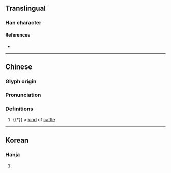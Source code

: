 {{character info/new}}
==Translingual==

===Han character===
{{Han char|rn=93|rad=牛|as=12|sn=16|four=|canj=HQYDK|ids=⿰牜敦}}

====References====
* {{Han ref|kx=0704.140|dkj=20168|dj=1117.040|hdz=31820.050|uh=729C|ud=29340}}

----
==Chinese==
{{zh-forms}}

===Glyph origin===
{{Han etym}}

===Pronunciation===
{{zh-pron
|m=dūn
|mc=y
|oc=y
|cat=n
}}

===Definitions===
{{zh-hanzi}}

# {{†}} a [[kind]] of [[cattle]]

----

==Korean==

===Hanja===
{{ko-hanja|hangeul=돈|eumhun=|rv=don|mr=ton|y=ton}}

# {{defn|lang=ko|sort=牛12}}